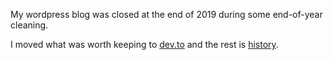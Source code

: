 My wordpress blog was closed at the end of 2019 during some end-of-year
cleaning.

I moved what was worth keeping to [dev.to](https://dev.to/southclaws) and the
rest is
[history](https://web.archive.org/web/20191230135014/https://blog.southcla.ws/).
